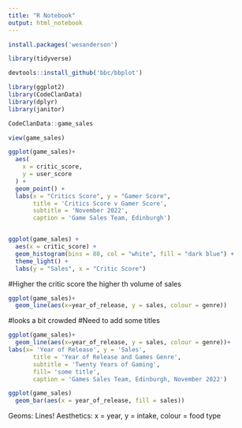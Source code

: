 ```yaml
---
title: "R Notebook"
output: html_notebook
---
```



```r
install.packages('wesanderson')


```
```r
library(tidyverse)
```
```r
devtools::install_github('bbc/bbplot')
```
```r

library(ggplot2)
library(CodeClanData)
library(dplyr)
library(janitor)
```

```r
CodeClanData::game_sales
```

```r
view(game_sales)
```


```r
ggplot(game_sales)+
  aes(
    x = critic_score,
    y = user_score
  ) +
  geom_point() + 
  labs(x = "Critics Score", y = "Gamer Score",
       title = 'Critics Score v Gamer Score',
       subtitle = 'November 2022',
       caption = 'Game Sales Team, Edinburgh')
```

```r

  

```

```r
ggplot(game_sales) +
  aes(x = critic_score) +
  geom_histogram(bins = 80, col = "white", fill = "dark blue") + 
  theme_light() + 
  labs(y = "Sales", x = "Critic Score")
```

#Higher the critic score the higher th volume of sales

```r
ggplot(game_sales)+
  geom_line(aes(x=year_of_release, y = sales, colour = genre))

```

#looks a bit crowded
#Need to add some titles

```r

ggplot(game_sales)+
  geom_line(aes(x=year_of_release, y = sales, colour = genre))+
labs(x= 'Year of Release', y = 'Sales',
       title = 'Year of Release and Games Genre',
       subtitle = 'Twenty Years of Gaming',
       fill= 'some title',
       caption = 'Games Sales Team, Edinburgh, November 2022')
```






       
    

```r
ggplot(game_sales)
  geom_bar(aes(x = year_of_release, fill = sales))
```

Geoms: Lines!
Aesthetics: x = year, y = intake, colour = food type








